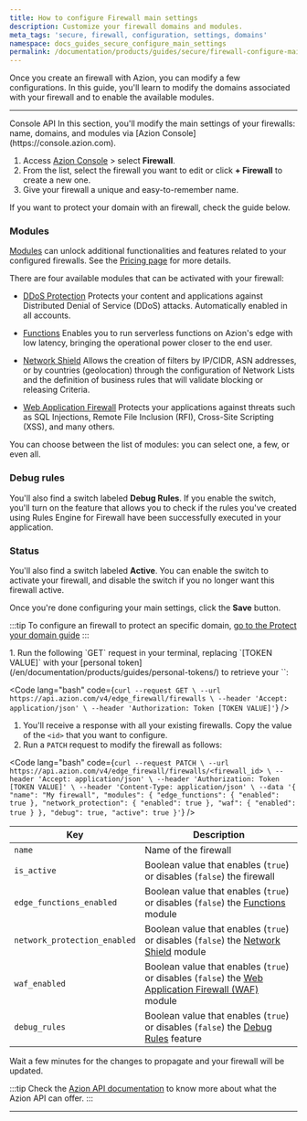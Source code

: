 ```yaml
---
title: How to configure Firewall main settings
description: Customize your firewall domains and modules.
meta_tags: 'secure, firewall, configuration, settings, domains'
namespace: docs_guides_secure_configure_main_settings
permalink: /documentation/products/guides/secure/firewall-configure-main-settings/
---
```




Once you create an firewall with Azion, you can modify a few configurations. In this guide, you'll learn to modify the domains associated with your firewall and to enable the available modules.

---

<Tabs client:visible>
    <Fragment slot="tab.console">Console</Fragment>
    <Fragment slot="tab.api">API</Fragment>

<Fragment slot="panel.console">
In this section, you'll modify the main settings of your firewalls: name, domains, and modules via [Azion Console](https://console.azion.com).

1. Access [Azion Console](/en/documentation/products/guides/how-to-access-azion-console/) > select **Firewall**.
2. From the list, select the firewall you want to edit or click **+ Firewall** to create a new one.
3. Give your firewall a unique and easy-to-remember name.

If you want to protect your domain with an firewall, check the guide below.
<LinkButton link="/en/documentation/products/guides/secure/edge-firewall-protect-your-domain/" label="go to How to protect your domain" severity="secondary" />

### Modules

[Modules](/en/documentation/products/secure/edge-firewall/#about-edge-firewall-modules) can unlock additional functionalities and features related to your configured firewalls. See the [Pricing page](/en/documentation/products/pricing/) for more details.

There are four available modules that can be activated with your firewall:

- <Tag severity="info" client:only="vue">[DDoS Protection](/en/documentation/products/secure/edge-firewall/ddos-protection/)</Tag>
Protects your content and applications against Distributed Denial of Service (DDoS) attacks. Automatically enabled in all accounts.

- <Tag severity="info" client:only="vue">[Functions](/en/documentation/products/secure/edge-firewall/edge-functions/)</Tag>
Enables you to run serverless functions on Azion's edge with low latency, bringing the operational power closer to the end user.

- <Tag severity="info" client:only="vue">[Network Shield](/en/documentation/products/secure/edge-firewall/network-layer-protection/)</Tag>
Allows the creation of filters by IP/CIDR, ASN addresses, or by countries (geolocation) through the configuration of Network Lists and the definition of business rules that will validate blocking or releasing Criteria.

- <Tag severity="info" client:only="vue">[Web Application Firewall](/en/documentation/products/secure/edge-firewall/web-application-firewall/)</Tag> Protects your applications against threats such as SQL Injections, Remote File Inclusion (RFI), Cross-Site Scripting (XSS), and many others.

You can choose between the list of modules: you can select one, a few, or even all.

### Debug rules

You'll also find a switch labeled **Debug Rules**. If you enable the switch, you'll turn on the feature that allows you to check if the rules you've created using Rules Engine for Firewall have been successfully executed in your application.

<LinkButton link="/en/documentation/products/guides/debug-rules/" label="go to How to debug rules guide" severity="secondary" />

### Status

You'll also find a switch labeled **Active**. You can enable the switch to activate your firewall, and disable the switch if you no longer want this firewall active.

Once you're done configuring your main settings, click the **Save** button.

:::tip
To configure an firewall to protect an specific domain, [go to the Protect your domain guide](/en/documentation/products/guides/secure/edge-firewall-protect-your-domain/)
:::
</Fragment>

<Fragment slot="panel.api">
1. Run the following `GET` request in your terminal, replacing `[TOKEN VALUE]` with your [personal token](/en/documentation/products/guides/personal-tokens/) to retrieve your `<firewall_id>`:

<Code lang="bash" code={`
curl --request GET \
  --url https://api.azion.com/v4/edge_firewall/firewalls \
  --header 'Accept: application/json' \
  --header 'Authorization: Token [TOKEN VALUE]'
`} />

1. You'll receive a response with all your existing firewalls. Copy the value of the `<id>` that you want to configure.
2. Run a `PATCH` request to modify the firewall as follows:

<Code lang="bash" code={`
curl --request PATCH \
  --url https://api.azion.com/v4/edge_firewall/firewalls/<firewall_id> \
  --header 'Accept: application/json' \
  --header 'Authorization: Token [TOKEN VALUE]' \
  --header 'Content-Type: application/json' \
  --data '{
    "name": "My firewall",
    "modules": {
      "edge_functions": { "enabled": true },
      "network_protection": { "enabled": true },
      "waf": { "enabled": true }
    },
    "debug": true,
    "active": true
  }'
`} />


| Key | Description |
| --- | --- |
| `name` | Name of the firewall |
| `is_active` | Boolean value that enables (`true`) or disables (`false`) the firewall |
| `edge_functions_enabled` | Boolean value that enables (`true`) or disables (`false`) the [Functions](/en/documentation/products/secure/edge-firewall/edge-functions/) module |
| `network_protection_enabled` | Boolean value that enables (`true`) or disables (`false`) the [Network Shield](/en/documentation/products/secure/edge-firewall/network-layer-protection/) module |
| `waf_enabled` | Boolean value that enables (`true`) or disables (`false`) the [Web Application Firewall (WAF)](/en/documentation/products/secure/edge-firewall/web-application-firewall/) module |
| `debug_rules` | Boolean value that enables (`true`) or disables (`false`) the [Debug Rules](/en/documentation/products/guides/debug-rules/) feature |

Wait a few minutes for the changes to propagate and your firewall will be updated.

:::tip
Check the [Azion API documentation](https://api.azion.com/) to know more about what the Azion API can offer.
:::
</Fragment>

</Tabs>

---